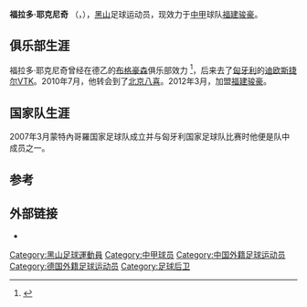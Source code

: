 {{noteta|G1=足球}}{{infobox Football biography
| name = 福拉多·耶克尼奇<br/>Vlado Jeknić
| fullname = Vlado Jeknić
|image= [[File:Vlado_Jeknić.jpg|200px]]
| birth_date  = {{birth date and age|df=y|1983|8|14}}
| cityofbirth = [[沙夫尼克|沙夫尼克]] 
| countryofbirth = [[南斯拉夫社会主义联邦共和国|南斯拉夫]][[蒙特內哥羅|蒙特內哥羅]]
| height = {{Height|m=1.89}}
| currentclub  = [[福建骏豪|福建骏豪]]
| clubnumber = 5
| position = [[后卫_(足球)|后卫]]
| youthyears1 = 1993–2001
| youthclubs1 = [[FK_Crvena_Stijena|FK Crvena Stijena]]
| years1 = 2001–2005|clubs1=[[FK_Sutjeska_Nikšić|Sutjeska Nikšić]]|caps1=96|goals1=12
| years2 = 2005–2007|clubs2=[[布格豪森足球俱乐部|布格豪森]]|caps2=42|goals2=1
| years3 = 2007–2009|clubs3=[[韦恩威斯巴登足球俱乐部|韦恩]]|caps3=19|goals3=1
| years4 = 2009–2010|clubs4=[[迪欧斯捷尔VTK|迪欧斯捷尔VTK]]|caps4=13|goals4=1
| years5 = 2009–2010|clubs5=→ [[迪欧斯捷尔VTK|迪欧斯捷尔VTK二队]] (租借)|caps5=4|goals5=0
| years6 = 2010–2011|clubs6=[[北京八喜|北京八喜]]|caps6=21|goals6=3
| years7 = 2012–|clubs7=[[福建骏豪|福建骏豪]]|caps7=19|goals7=1
| nationalyears1 = 2007–2008 
| nationalteam1 = [[蒙特內哥羅國家足球隊|黑山]]
| nationalcaps1 = 6
| nationalgoals1 = 0
| pcupdate = 2012年3月1日
| ntupdate = 2011年3月1日
}}

'''福拉多·耶克尼奇''' （{{lang|ru|Bлaдo Jeкнић}}，{{bd|1983年|8月14日}}），[[黑山|黑山]]足球运动员，现效力于[[中甲|中甲]]球队[[福建骏豪|福建骏豪]]。

==俱乐部生涯==
福拉多·耶克尼奇曾经在德乙的[[布格豪森足球俱乐部|布格豪森]]俱乐部效力 <ref>{{cite web|publisher=Fussball Daten|title=Vlado Jeknic|url=http://www.fussballdaten.de/spieler/jeknicvlado/|language=de|accessdate=2009-08-17}}</ref>，后来去了[[匈牙利|匈牙利]]的[[迪欧斯捷尔VTK|迪欧斯捷尔VTK]]。2010年7月，他转会到了[[北京八喜|北京八喜]]。2012年3月，加盟[[福建骏豪|福建骏豪]]。

==国家队生涯==
2007年3月蒙特內哥羅国家足球队成立并与匈牙利国家足球队比赛时他便是队中成员之一。

==参考==
{{reflist}}

==外部链接==
*{{nfteams|22174}}

{{2010北京八喜名单}}
{{2011年中甲分类名单八喜}}
{{2012年中甲分类名单骏豪}}

{{DEFAULTSORT:Jeknic, Vlado}}
[[Category:黑山足球運動員|Category:黑山足球運動員]]
[[Category:中甲球员|Category:中甲球员]]
[[Category:中国外籍足球运动员|Category:中国外籍足球运动员]]
[[Category:德国外籍足球运动员|Category:德国外籍足球运动员]]
[[Category:足球后卫|Category:足球后卫]]


{{bio-stub}}